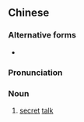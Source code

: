 ==Chinese==
{{zh-forms}}

===Alternative forms===
* {{zh-l|密密斟}}

===Pronunciation===
{{zh-pron
|c=mat6 zam1
|cat=n
}}

===Noun===
{{zh-noun}}

# {{lb|zh|Cantonese}} [[secret]] [[talk]]